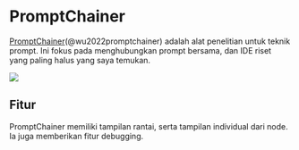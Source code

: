 
# PromptChainer

[PromptChainer](https://arxiv.org/pdf/2203.06566.pdf)(@wu2022promptchainer) adalah alat penelitian untuk teknik prompt. Ini fokus pada menghubungkan prompt bersama, dan IDE riset yang paling halus yang saya temukan.

<div style={{ textAlign: "center" }}>
  <Image
    src="/docs/assets/tooling/promptchainer.webp"
    width={1526}
    height={528}
    style={{ width: "750px", margin: "auto" }}
  />
</div>

## Fitur

PromptChainer memiliki tampilan rantai, serta tampilan individual dari node. Ia juga memberikan fitur debugging.
